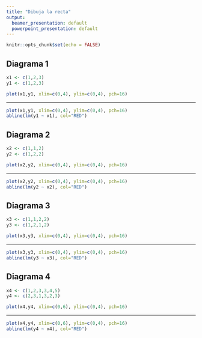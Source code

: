 ```yaml
---
title: "Dibuja la recta"
output:
  beamer_presentation: default
  powerpoint_presentation: default
---
```


```r
knitr::opts_chunk$set(echo = FALSE)
```

## Diagrama 1
```r
x1 <- c(1,2,3)
y1 <- c(1,2,3)
```

```r
plot(x1,y1, xlim=c(0,4), ylim=c(0,4), pch=16)
```

---

```r
plot(x1,y1, xlim=c(0,4), ylim=c(0,4), pch=16)
abline(lm(y1 ~ x1), col="RED")
```

## Diagrama 2

```r
x2 <- c(1,1,2)
y2 <- c(1,2,2)
```

```r
plot(x2,y2, xlim=c(0,4), ylim=c(0,4), pch=16)
```

---

```r
plot(x2,y2, xlim=c(0,4), ylim=c(0,4), pch=16)
abline(lm(y2 ~ x2), col="RED")
```

## Diagrama 3

```r
x3 <- c(1,1,2,2)
y3 <- c(1,2,1,2)
```

```r
plot(x3,y3, xlim=c(0,4), ylim=c(0,4), pch=16)
```

---

```r
plot(x3,y3, xlim=c(0,4), ylim=c(0,4), pch=16)
abline(lm(y3 ~ x3), col="RED")
```

## Diagrama 4

```r
x4 <- c(1,2,3,3,4,5)
y4 <- c(2,3,1,3,2,3)
```

```r
plot(x4,y4, xlim=c(0,6), ylim=c(0,4), pch=16)
```

---

```r
plot(x4,y4, xlim=c(0,6), ylim=c(0,4), pch=16)
abline(lm(y4 ~ x4), col="RED")
```


